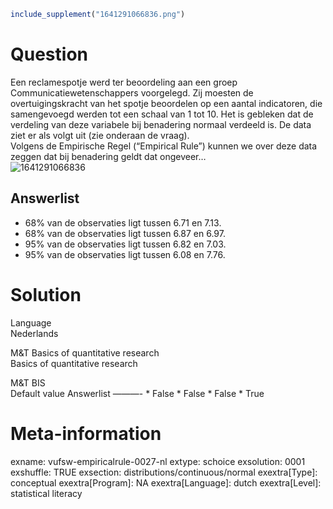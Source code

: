 ```r
include_supplement("1641291066836.png")
```

Question
========
Een reclamespotje werd ter beoordeling aan een groep
Communicatiewetenschappers voorgelegd. Zij moesten de overtuigingskracht
van het spotje beoordelen op een aantal indicatoren, die samengevoegd
werden tot een schaal van 1 tot 10. Het is gebleken dat de verdeling van
deze variabele bij benadering normaal verdeeld is. De data ziet er als
volgt uit (zie onderaan de vraag).  
Volgens de Empirische Regel (“Empirical Rule”) kunnen we over deze data
zeggen dat bij benadering geldt dat ongeveer…   
<img src="1641291066836.png" class="fr-fic fr-dii tvcss_2"
alt="1641291066836" />

Answerlist
----------
* 68% van de observaties ligt tussen 6.71 en 7.13.
* 68% van de observaties ligt tussen 6.87 en 6.97.
* 95% van de observaties ligt tussen 6.82 en 7.03.
* 95% van de observaties ligt tussen 6.08 en 7.76.

Solution
========











Language  
Nederlands

M&T Basics of quantitative research  
Basics of quantitative research

M&T BIS  
Default value
Answerlist
----------
* False
* False
* False
* True

Meta-information
================
exname: vufsw-empiricalrule-0027-nl
extype: schoice
exsolution: 0001
exshuffle: TRUE
exsection: distributions/continuous/normal
exextra[Type]: conceptual
exextra[Program]: NA
exextra[Language]: dutch
exextra[Level]: statistical literacy

